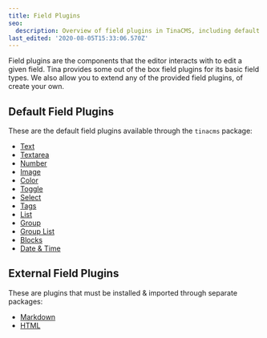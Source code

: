 ```yaml
---
title: Field Plugins
seo:
  description: Overview of field plugins in TinaCMS, including default plugins and customization options.
last_edited: '2020-08-05T15:33:06.570Z'
---
```


<WarningCallout body="This page is outdated, a current equivalent exists on the [Custom Field Components](/docs/extending-tina/custom-field-components/#default-field-plugins) page" />

Field plugins are the components that the editor interacts with to edit a given field. Tina provides some out of the box field plugins for its basic field types. We also allow you to extend any of the provided field plugins, of create your own.

## Default Field Plugins

These are the default field plugins available through the `tinacms` package:

- [Text](/docs/reference/toolkit/fields/text)
- [Textarea](/docs/reference/toolkit/fields/textarea)
- [Number](/docs/reference/toolkit/fields/number)
- [Image](/docs/reference/toolkit/fields/image)
- [Color](/docs/reference/toolkit/fields/color)
- [Toggle](/docs/reference/toolkit/fields/toggle)
- [Select](/docs/reference/toolkit/fields/select)
- [Tags](/docs/reference/toolkit/fields/tags)
- [List](/docs/reference/toolkit/fields/list)
- [Group](/docs/reference/toolkit/fields/group)
- [Group List](/docs/reference/toolkit/fields/group-list)
- [Blocks](/docs/reference/toolkit/fields/blocks)
- [Date & Time](/docs/reference/toolkit/fields/date)

## External Field Plugins

These are plugins that must be installed & imported through separate packages:

- [Markdown](/docs/reference/toolkit/fields/markdown)
- [HTML](/docs/reference/toolkit/fields/html)
